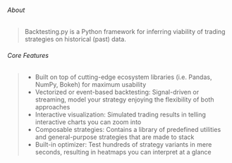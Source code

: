 ###### About
> Backtesting.py is a Python framework for inferring viability of trading strategies on historical (past) data.

###### Core Features
> - Built on top of cutting-edge ecosystem libraries (i.e. Pandas, NumPy, Bokeh) for maximum usability
> - Vectorized or event-based backtesting: Signal-driven or streaming, model your strategy enjoying the flexibility of both approaches
> - Interactive visualization: Simulated trading results in telling interactive charts you can zoom into
> - Composable strategies: Contains a library of predefined utilities and general-purpose strategies that are made to stack
> - Built-in optimizer: Test hundreds of strategy variants in mere seconds, resulting in heatmaps you can interpret at a glance
